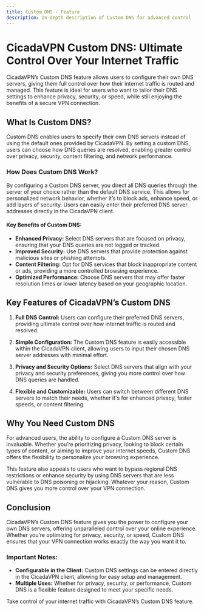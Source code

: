 ```yaml
---
title: Custom DNS - Feature
description: In-depth description of Custom DNS for advanced control
---
```


# CicadaVPN Custom DNS: Ultimate Control Over Your Internet Traffic

CicadaVPN’s Custom DNS feature allows users to configure their own DNS servers, giving them full control over how their internet traffic is routed and managed. This feature is ideal for users who want to tailor their DNS settings to enhance privacy, security, or speed, while still enjoying the benefits of a secure VPN connection.

## What Is Custom DNS?

Custom DNS enables users to specify their own DNS servers instead of using the default ones provided by CicadaVPN. By setting a custom DNS, users can choose how DNS queries are resolved, enabling greater control over privacy, security, content filtering, and network performance.

### How Does Custom DNS Work?

By configuring a Custom DNS server, you direct all DNS queries through the server of your choice rather than the default DNS service. This allows for personalized network behavior, whether it’s to block ads, enhance speed, or add layers of security. Users can easily enter their preferred DNS server addresses directly in the CicadaVPN client.

#### Key Benefits of Custom DNS:

- **Enhanced Privacy:** Select DNS servers that are focused on privacy, ensuring that your DNS queries are not logged or tracked.
- **Improved Security:** Use DNS servers that provide protection against malicious sites or phishing attempts.
- **Content Filtering:** Opt for DNS services that block inappropriate content or ads, providing a more controlled browsing experience.
- **Optimized Performance:** Choose DNS servers that may offer faster resolution times or lower latency based on your geographic location.

## Key Features of CicadaVPN’s Custom DNS

1. **Full DNS Control:** Users can configure their preferred DNS servers, providing ultimate control over how internet traffic is routed and resolved.
   
2. **Simple Configuration:** The Custom DNS feature is easily accessible within the CicadaVPN client, allowing users to input their chosen DNS server addresses with minimal effort.

3. **Privacy and Security Options:** Select DNS servers that align with your privacy and security preferences, giving you more control over how DNS queries are handled.

4. **Flexible and Customizable:** Users can switch between different DNS servers to match their needs, whether it's for enhanced privacy, faster speeds, or content filtering.

## Why You Need Custom DNS

For advanced users, the ability to configure a Custom DNS server is invaluable. Whether you’re prioritizing privacy, looking to block certain types of content, or aiming to improve your internet speeds, Custom DNS offers the flexibility to personalize your browsing experience.

This feature also appeals to users who want to bypass regional DNS restrictions or enhance security by using DNS servers that are less vulnerable to DNS poisoning or hijacking. Whatever your reason, Custom DNS gives you more control over your VPN connection.

## Conclusion

CicadaVPN’s Custom DNS feature gives you the power to configure your own DNS servers, offering unparalleled control over your online experience. Whether you’re optimizing for privacy, security, or speed, Custom DNS ensures that your VPN connection works exactly the way you want it to.

### Important Notes:

- **Configurable in the Client:** Custom DNS settings can be entered directly in the CicadaVPN client, allowing for easy setup and management.
- **Multiple Uses:** Whether for privacy, security, or performance, Custom DNS is a flexible feature designed to meet your specific needs.

Take control of your internet traffic with CicadaVPN’s Custom DNS feature.